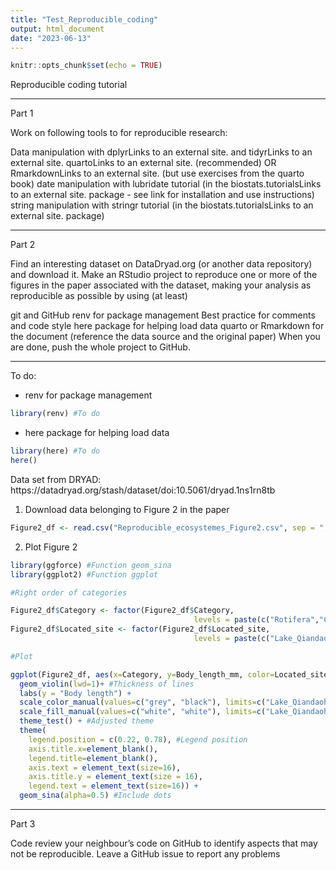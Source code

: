 ```yaml
---
title: "Test_Reproducible_coding"
output: html_document
date: "2023-06-13"
---
```


```r
knitr::opts_chunk$set(echo = TRUE)
```

Reproducible coding tutorial

------------------

Part 1

Work on following tools to for reproducible research:

Data manipulation with dplyrLinks to an external site. and tidyrLinks to an external site.
quartoLinks to an external site. (recommended) OR RmarkdownLinks to an external site. (but use exercises from the quarto book)
date manipulation with lubridate tutorial (in the biostats.tutorialsLinks to an external site. package - see link for installation and use instructions)
string manipulation with stringr tutorial (in the biostats.tutorialsLinks to an external site. package)

------------------

Part 2

Find an interesting dataset on DataDryad.org (or another data repository) and download it. Make an RStudio project to reproduce one or more of the figures in the paper associated with the dataset, making your analysis as reproducible as possible by using (at least)

git and GitHub
renv for package management
Best practice for comments and code style
here package for helping load data
quarto or Rmarkdown for the document (reference the data source and the original paper)
When you are done, push the whole project to GitHub.

------------------

To do: 

- renv for package management

```r
library(renv) #To do
```

- here package for helping load data

```r
library(here) #To do
here()
```

Data set from DRYAD: https://datadryad.org/stash/dataset/doi:10.5061/dryad.1ns1rn8tb

1. Download data belonging to Figure 2 in the paper

```r
Figure2_df <- read.csv("Reproducible_ecosystemes_Figure2.csv", sep = ";", header = TRUE ) #Download csv.-file with data needed for Figure 2
```

2. Plot Figure 2

```r
library(ggforce) #Function geom_sina
library(ggplot2) #Function ggplot

#Right order of categories

Figure2_df$Category <- factor(Figure2_df$Category,
                                         levels = paste(c("Rotifera","Cladocera","Copepoda"))) #Right order of species categories
Figure2_df$Located_site <- factor(Figure2_df$Located_site,
                                         levels = paste(c("Lake_Qiandaohu","Guangdong_reservoirs"))) #Right order of sites

#Plot

ggplot(Figure2_df, aes(x=Category, y=Body_length_mm, color=Located_site, fill=Located_site)) + #Specify variables and color/fill for the figure
  geom_violin(lwd=1)+ #Thickness of lines
  labs(y = "Body length") +
  scale_color_manual(values=c("grey", "black"), limits=c("Lake_Qiandaohu", "Guangdong_reservoirs"), labels=c('Lake Qiandaohu', 'Guangdong reservoirs')) + #Line color
  scale_fill_manual(values=c("white", "white"), limits=c("Lake_Qiandaohu", "Guangdong_reservoirs"), labels=c('Lake Qiandaohu', 'Guangdong reservoirs')) + #Fill color
  theme_test() + #Adjusted theme 
  theme(
    legend.position = c(0.22, 0.78), #Legend position
    axis.title.x=element_blank(), 
    legend.title=element_blank(),
    axis.text = element_text(size=16),
    axis.title.y = element_text(size = 16),
    legend.text = element_text(size=16)) +
  geom_sina(alpha=0.5) #Include dots

```


------------------

Part 3

Code review your neighbour's code on GitHub to identify aspects that may not be reproducible. Leave a GitHub issue to report any problems